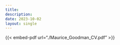 ```yaml
---
title: 
description: 
date: 2023-10-02
layout: single
---
```


{{< embed-pdf url="./Maurice_Goodman_CV.pdf" >}}